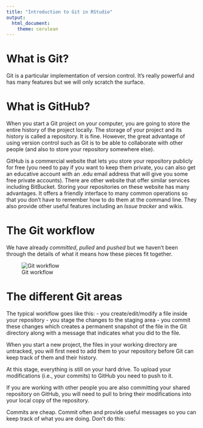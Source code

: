 ```yaml
---
title: "Introduction to Git in RStudio"
output:
  html_document: 
    theme: cerulean 
---
```


# What is Git?
Git is a particular implementation of version control. It's really powerful and has many features but we will only scratch the surface.

# What is GitHub?

When you start a Git project on your computer, you are going to store the entire history of the project locally. The storage of your project and its history is called a repository. It is fine. However, the great advantage of using version control such as Git is to be able to collaborate with other people (and also to store your repository somewhere else).

GitHub is a commercial website that lets you store your repository publicly for free (you need to pay if you want to keep them private, you can also get an educative account with an .edu email address that will give you some free private accounts). There are other website that offer similar services including BitBucket. Storing your repositories on these website has many advantages. It offers a friendly interface to many common operations so that you don't have to remember how to do them at the command line. They also provide other useful features including an *Issue tracker* and wikis.

# The Git workflow
We have already *committed*, *pulled* and *pushed* but we haven't been through the details of what it means how these pieces fit together.

![Git workflow](http://s3.amazonaws.com/assets.datacamp.com/production/course_3697/datasets/git_areas.png)

# The different Git areas

The typical workflow goes like this: - you create/edit/modify a file inside your repository - you stage the changes to the staging area - you commit these changes which creates a permanent snapshot of the file in the Git directory along with a message that indicates what you did to the file.

When you start a new project, the files in your working directory are untracked, you will first need to add them to your repository before Git can keep track of them and their history.

 At this stage, everything is still on your hard drive. To upload your modifications (i.e., your commits) to GitHub you need to push to it.

If you are working with other people you are also committing your shared repository on GitHub, you will need to pull to bring their modifications into your local copy of the repository.

Commits are cheap. Commit often and provide useful messages so you can keep track of what you are doing. Don't do this:
